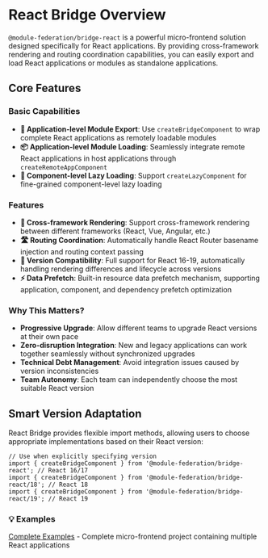 # React Bridge Overview

`@module-federation/bridge-react` is a powerful micro-frontend solution designed specifically for React applications. By providing cross-framework rendering and routing coordination capabilities, you can easily export and load React applications or modules as standalone applications.

## Core Features

### Basic Capabilities
- **🚀 Application-level Module Export**: Use `createBridgeComponent` to wrap complete React applications as remotely loadable modules
- **📦 Application-level Module Loading**: Seamlessly integrate remote React applications in host applications through `createRemoteAppComponent`
- **🎯 Component-level Lazy Loading**: Support `createLazyComponent` for fine-grained component-level lazy loading

### Features
- **🔄 Cross-framework Rendering**: Support cross-framework rendering between different frameworks (React, Vue, Angular, etc.)
- **🛣️ Routing Coordination**: Automatically handle React Router basename injection and routing context passing
- **🔗 Version Compatibility**: Full support for React 16-19, automatically handling rendering differences and lifecycle across versions
- **⚡ Data Prefetch**: Built-in resource data prefetch mechanism, supporting application, component, and dependency prefetch optimization

### Why This Matters?

- **Progressive Upgrade**: Allow different teams to upgrade React versions at their own pace
- **Zero-disruption Integration**: New and legacy applications can work together seamlessly without synchronized upgrades
- **Technical Debt Management**: Avoid integration issues caused by version inconsistencies
- **Team Autonomy**: Each team can independently choose the most suitable React version

## Smart Version Adaptation

React Bridge provides flexible import methods, allowing users to choose appropriate implementations based on their React version:

```tsx
// Use when explicitly specifying version
import { createBridgeComponent } from '@module-federation/bridge-react'; // React 16/17
import { createBridgeComponent } from '@module-federation/bridge-react/18'; // React 18
import { createBridgeComponent } from '@module-federation/bridge-react/19'; // React 19
```

### 💡 Examples
[Complete Examples](https://github.com/module-federation/core/tree/main/apps/router-demo) - Complete micro-frontend project containing multiple React applications
